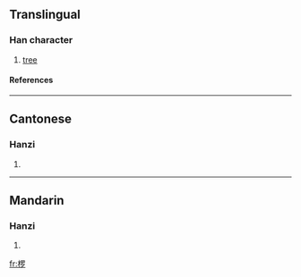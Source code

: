 {{see|欏}}

==Translingual==
===Han character===
{{Han char|rn=75|rad=木|as=08|sn=12|four=|canj=木田中弓 (DWLN)}}
# [[tree]]
====References====
{{Han ref|kx=0537.131|hdz=21232.070|uh=6924|ud=26916}}

----
==Cantonese==
===Hanzi===
{{yue-hanzi|jyut=|y=lo4}}
# {{defn|Cantonese}}

----
==Mandarin==
===Hanzi===
{{cmn-hanzi|tra=欏|pin=[[luó]] ([[luo2]])|wg=lo<sup>2</sup>}}
# {{defn|Mandarin}}

[[fr:椤]]